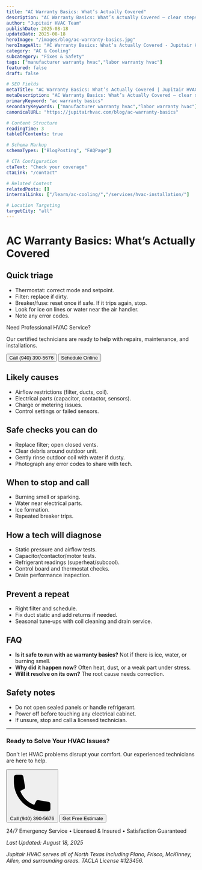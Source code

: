 ```yaml
---
title: "AC Warranty Basics: What’s Actually Covered"
description: "AC Warranty Basics: What’s Actually Covered — clear steps, practical detail, and when to call a pro in North Texas."
author: "Jupitair HVAC Team"
publishDate: 2025-08-18
updateDate: 2025-08-18
heroImage: "/images/blog/ac-warranty-basics.jpg"
heroImageAlt: "AC Warranty Basics: What’s Actually Covered - Jupitair HVAC"
category: "AC & Cooling"
subcategory: "Fixes & Safety"
tags: ["manufacturer warranty hvac","labor warranty hvac"]
featured: false
draft: false

# SEO Fields
metaTitle: "AC Warranty Basics: What’s Actually Covered | Jupitair HVAC"
metaDescription: "AC Warranty Basics: What’s Actually Covered — clear steps, practical detail, and when to call a pro in North Texas."
primaryKeyword: "ac warranty basics"
secondaryKeywords: ["manufacturer warranty hvac","labor warranty hvac"]
canonicalURL: "https://jupitairhvac.com/blog/ac-warranty-basics"

# Content Structure
readingTime: 3
tableOfContents: true

# Schema Markup
schemaTypes: ["BlogPosting", "FAQPage"]

# CTA Configuration
ctaText: "Check your coverage"
ctaLink: "/contact"

# Related Content
relatedPosts: []
internalLinks: ["/learn/ac-cooling/","/services/hvac-installation/"]

# Location Targeting
targetCity: "all"
---
```



# AC Warranty Basics: What’s Actually Covered



## Quick triage
- Thermostat: correct mode and setpoint.
- Filter: replace if dirty.
- Breaker/fuse: reset once if safe. If it trips again, stop.
- Look for ice on lines or water near the air handler.
- Note any error codes.



<div class="bg-blue-50 border-l-4 border-blue-500 p-6 my-8">
  <p class="text-lg font-semibold text-blue-900">Need Professional HVAC Service?</p>
  <p class="text-blue-800 mt-2">Our certified technicians are ready to help with repairs, maintenance, and installations.</p>
  <div class="mt-4 flex gap-4">
    <Button href="tel:9403905676" variant="primary">Call (940) 390-5676</Button>
    <Button href="/schedule" variant="secondary">Schedule Online</Button>
  </div>
</div>

## Likely causes
- Airflow restrictions (filter, ducts, coil).
- Electrical parts (capacitor, contactor, sensors).
- Charge or metering issues.
- Control settings or failed sensors.


## Safe checks you can do
- Replace filter; open closed vents.
- Clear debris around outdoor unit.
- Gently rinse outdoor coil with water if dusty.
- Photograph any error codes to share with tech.


## When to stop and call
- Burning smell or sparking.
- Water near electrical parts.
- Ice formation.
- Repeated breaker trips.


## How a tech will diagnose
- Static pressure and airflow tests.
- Capacitor/contactor/motor tests.
- Refrigerant readings (superheat/subcool).
- Control board and thermostat checks.
- Drain performance inspection.


## Prevent a repeat
- Right filter and schedule.
- Fix duct static and add returns if needed.
- Seasonal tune‑ups with coil cleaning and drain service.


## FAQ
- **Is it safe to run with ac warranty basics?** Not if there is ice, water, or burning smell.
- **Why did it happen now?** Often heat, dust, or a weak part under stress.
- **Will it resolve on its own?** The root cause needs correction.


## Safety notes
- Do not open sealed panels or handle refrigerant.
- Power off before touching any electrical cabinet.
- If unsure, stop and call a licensed technician.

---

<PremiumCard variant="elevated" padding="lg" class="mt-12">
  <div class="text-center">
    <h3 class="text-2xl font-bold text-gray-900 mb-4">Ready to Solve Your HVAC Issues?</h3>
    <p class="text-lg text-gray-600 mb-6">
      Don't let HVAC problems disrupt your comfort. Our experienced technicians are here to help.
    </p>
    <div class="flex flex-col sm:flex-row gap-4 justify-center">
      <Button href="tel:9403905676" variant="primary" size="lg">
        <svg class="w-5 h-5 mr-2" fill="currentColor" viewBox="0 0 20 20">
          <path d="M2 3a1 1 0 011-1h2.153a1 1 0 01.986.836l.74 4.435a1 1 0 01-.54 1.06l-1.548.773a11.037 11.037 0 006.105 6.105l.774-1.548a1 1 0 011.059-.54l4.435.74a1 1 0 01.836.986V17a1 1 0 01-1 1h-2C7.82 18 2 12.18 2 5V3z"/>
        </svg>
        Call (940) 390-5676
      </Button>
      <Button href="/contact" variant="outline" size="lg">
        Get Free Estimate
      </Button>
    </div>
    <p class="text-sm text-gray-500 mt-4">
      24/7 Emergency Service • Licensed & Insured • Satisfaction Guaranteed
    </p>
  </div>
</PremiumCard>

*Last Updated: August 18, 2025*

*Jupitair HVAC serves all of North Texas including Plano, Frisco, McKinney, Allen, and surrounding areas. TACLA License #123456.*
